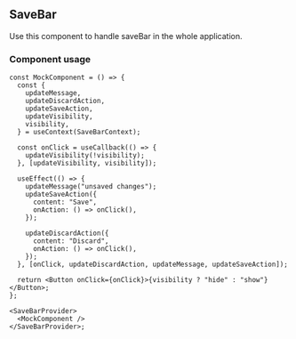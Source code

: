 
<Meta title="Providers/SaveBarProvider" />

## SaveBar

Use this component to handle saveBar in the whole application.

### Component usage

```tsx
const MockComponent = () => {
  const {
    updateMessage,
    updateDiscardAction,
    updateSaveAction,
    updateVisibility,
    visibility,
  } = useContext(SaveBarContext);

  const onClick = useCallback(() => {
    updateVisibility(!visibility);
  }, [updateVisibility, visibility]);

  useEffect(() => {
    updateMessage("unsaved changes");
    updateSaveAction({
      content: "Save",
      onAction: () => onClick(),
    });

    updateDiscardAction({
      content: "Discard",
      onAction: () => onClick(),
    });
  }, [onClick, updateDiscardAction, updateMessage, updateSaveAction]);

  return <Button onClick={onClick}>{visibility ? "hide" : "show"}</Button>;
};

<SaveBarProvider>
  <MockComponent />
</SaveBarProvider>;
```
